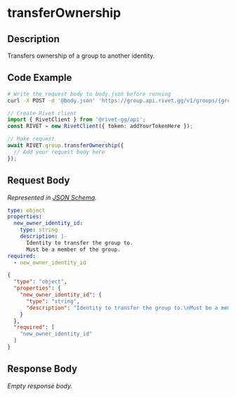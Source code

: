 
# transferOwnership

## Description

Transfers ownership of a group to another identity.


## Code Example

<CodeGroup title='Request' tag='POST' label='https://group.api.rivet.gg/v1/groups/{group_id}/transfer-owner'>

```bash {{ title: 'cURL' }}
# Write the request body to body.json before running
curl -X POST -d '@body.json' 'https://group.api.rivet.gg/v1/groups/{group_id}/transfer-owner'
```

```ts
// Create Rivet client
import { RivetClient } from '@rivet-gg/api';
const RIVET = new RivetClient({ token: addYourTokenHere });

// Make request
await RIVET.group.transferOwnership({
  // Add your request body here
});
```

</CodeGroup>


## Request Body

_Represented in [JSON Schema](https://json-schema.org/)._

<CodeGroup title='Request'>

```yaml
type: object
properties:
  new_owner_identity_id:
    type: string
    description: |-
      Identity to transfer the group to.
      Must be a member of the group.
required:
  - new_owner_identity_id

```

```json
{
  "type": "object",
  "properties": {
    "new_owner_identity_id": {
      "type": "string",
      "description": "Identity to transfer the group to.\nMust be a member of the group."
    }
  },
  "required": [
    "new_owner_identity_id"
  ]
}
```

</CodeGroup>


## Response Body

_Empty response body._
